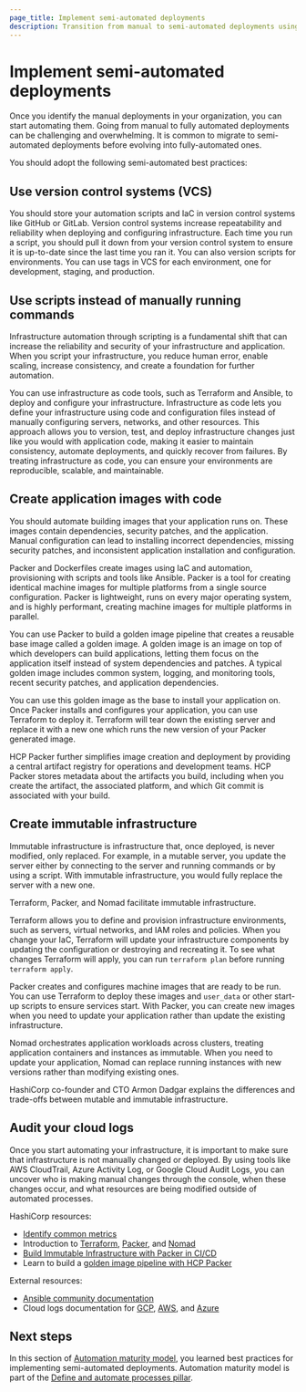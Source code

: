 ```yaml
---
page_title: Implement semi-automated deployments
description: Transition from manual to semi-automated deployments using version control, scripting, and immutable infrastructure patterns.
---
```


# Implement semi-automated deployments

Once you identify the manual deployments in your organization, you can start automating them. Going from manual to fully automated deployments can be challenging and overwhelming. It is common to migrate to semi-automated deployments before evolving into fully-automated ones.  

You should adopt the following semi-automated best practices:

## Use version control systems (VCS)

You should store your automation scripts and IaC in version control systems like GitHub or GitLab. Version control systems increase repeatability and reliability when deploying and configuring infrastructure. Each time you run a script, you should pull it down from your version control system to ensure it is up-to-date since the last time you ran it. You can also version scripts for environments. You can use tags in VCS for each environment, one for development, staging, and production. 
 
## Use scripts instead of manually running commands

Infrastructure automation through scripting is a fundamental shift that can increase the reliability and security of your infrastructure and application. When you script your infrastructure, you reduce human error, enable scaling, increase consistency, and create a foundation for further automation. 

You can use infrastructure as code tools, such as Terraform and Ansible, to deploy and configure your infrastructure. Infrastructure as code lets you define your infrastructure using code and configuration files instead of manually configuring servers, networks, and other resources. This approach allows you to version, test, and deploy infrastructure changes just like you would with application code, making it easier to maintain consistency, automate deployments, and quickly recover from failures. By treating infrastructure as code, you can ensure your environments are reproducible, scalable, and maintainable. 

## Create application images with code

You should automate building images that your application runs on. These images contain dependencies, security patches, and the application. Manual configuration can lead to installing incorrect dependencies, missing security patches, and inconsistent application installation and configuration.  

Packer and Dockerfiles create images using IaC and automation, provisioning with scripts and tools like Ansible. Packer is a tool for creating identical machine images for multiple platforms from a single source configuration. Packer is lightweight, runs on every major operating system, and is highly performant, creating machine images for multiple platforms in parallel. 

You can use Packer to build a golden image pipeline that creates a reusable base image called a golden image. A golden image is an image on top of which developers can build applications, letting them focus on the application itself instead of system dependencies and patches. A typical golden image includes common system, logging, and monitoring tools, recent security patches, and application dependencies.  

You can use this golden image as the base to install your application on. Once Packer installs and configures your application, you can use Terraform to deploy it. Terraform will tear down the existing server and replace it with a new one which runs the new version of your Packer generated image.  

HCP Packer further simplifies image creation and deployment by providing a central artifact registry for operations and development teams. HCP Packer stores metadata about the artifacts you build, including when you create the artifact, the associated platform, and which Git commit is associated with your build. 

## Create immutable infrastructure

Immutable infrastructure is infrastructure that, once deployed, is never modified, only replaced. For example, in a mutable server, you update the server either by connecting to the server and running commands or by using a script. With immutable infrastructure, you would fully replace the server with a new one. 

Terraform, Packer, and Nomad facilitate immutable infrastructure.

Terraform allows you to define and provision infrastructure environments, such as servers, virtual networks, and IAM roles and policies. When you change your IaC, Terraform will update your infrastructure components by updating the configuration or destroying and recreating it. To see what changes Terraform will apply, you can run `terraform plan` before running `terraform apply`. 

Packer creates and configures machine images that are ready to be run. You can use Terraform to deploy these images and `user_data` or other start-up scripts to ensure services start. With Packer, you can create new images when you need to update your application rather than update the existing infrastructure. 

Nomad orchestrates application workloads across clusters, treating application containers and instances as immutable. When you need to update your application, Nomad can replace running instances with new versions rather than modifying existing ones. 

HashiCorp co-founder and CTO Armon Dadgar explains the differences and trade-offs between mutable and immutable infrastructure. 

<VideoEmbed url="https://www.youtube.com/embed/II4PFe9BbmE"/>

## Audit your cloud logs

Once you start automating your infrastructure, it is important to make sure that infrastructure is not manually changed or deployed. By using tools like AWS CloudTrail, Azure Activity Log, or Google Cloud Audit Logs, you can uncover who is making manual changes through the console, when these changes occur, and what resources are being modified outside of automated processes. 

HashiCorp resources:
- [Identify common metrics](/well-architected-framework/optimize-systems/monitor-system-health/identify-metrics)
- Introduction to [Terraform](/terraform/intro), [Packer](/packer/docs/intro), and [Nomad](/nomad/intro)
- [Build Immutable Infrastructure with Packer in CI/CD](/packer/guides/packer-on-cicd)
- Learn to build a [golden image pipeline with HCP Packer](/packer/tutorials/cloud-production/golden-image-with-hcp-packer)

External resources:
- [Ansible community documentation](https://docs.ansible.com/?extIdCarryOver=true&sc_cid=701f2000001OH7YAAW)
- Cloud logs documentation for [GCP](https://cloud.google.com/logging/docs/audit), [AWS](https://docs.aws.amazon.com/AmazonCloudWatch/latest/logs/WhatIsCloudWatchLogs.html), and [Azure](https://learn.microsoft.com/en-us/azure/azure-monitor/logs/data-platform-logs)

## Next steps

In this section of [Automation maturity model](/well-architected-framework/define-and-automate-processes/process-automation), you learned best practices for implementing semi-automated deployments. Automation maturity model is part of the [Define and automate processes pillar](/well-architected-framework/define-and-automate-processes).